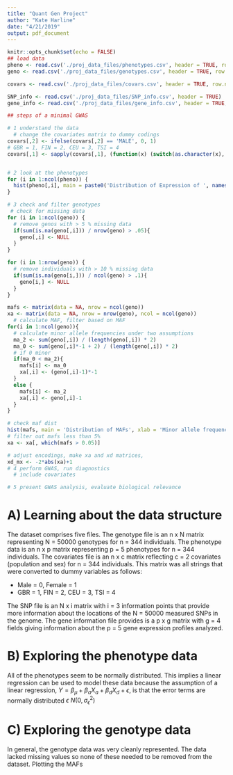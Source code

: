 ```yaml
---
title: "Quant Gen Project"
author: "Kate Harline"
date: "4/21/2019"
output: pdf_document
---
```


```r
knitr::opts_chunk$set(echo = FALSE)
## load data
pheno <- read.csv('./proj_data_files/phenotypes.csv', header = TRUE, row.names = 1)
geno <- read.csv('./proj_data_files/genotypes.csv', header = TRUE, row.names = 1)

covars <- read.csv('./proj_data_files/covars.csv', header = TRUE, row.names = 1)

SNP_info <- read.csv('./proj_data_files/SNP_info.csv', header = TRUE)
gene_info <- read.csv('./proj_data_files/gene_info.csv', header = TRUE, row.names = 1)

## steps of a minimal GWAS

# 1 understand the data
  # change the covariates matrix to dummy codings
covars[,2] <- ifelse(covars[,2] == 'MALE', 0, 1)
# GBR = 1, FIN = 2, CEU = 3, TSI = 4
covars[,1] <- sapply(covars[,1], (function(x) (switch(as.character(x), 'GBR' = 1, 'FIN' = 2, 'CEU' = 3, 'TSI' = 4))))


# 2 look at the phenotypes
for (i in 1:ncol(pheno)) {
  hist(pheno[,i], main = paste0('Distribution of Expression of ', names(pheno)[i]), xlab = 'Expression value')
}

# 3 check and filter genotypes
 # check for missing data
for (i in 1:ncol(geno)) {
  # remove genos with > 5 % missing data
  if(sum(is.na(geno[,i])) / nrow(geno) > .05){
    geno[,i] <- NULL
  }
}

for (i in 1:nrow(geno)) {
  # remove individuals with > 10 % missing data
  if(sum(is.na(geno[i,])) / ncol(geno) > .1){
    geno[i,] <- NULL
  }
}

mafs <- matrix(data = NA, nrow = ncol(geno))
xa <- matrix(data = NA, nrow = nrow(geno), ncol = ncol(geno))
  # calculate MAF, filter based on MAF
for(i in 1:ncol(geno)){
  # calculate minor allele frequencies under two assumptions
  ma_2 <- sum(geno[,i]) / (length(geno[,i]) * 2)
  ma_0 <- sum(geno[,i]*-1 + 2) / (length(geno[,i]) * 2)
  # if 0 minor
  if(ma_0 < ma_2){
    mafs[i] <- ma_0
    xa[,i] <- (geno[,i]-1)*-1
  }
  else {
    mafs[i] <- ma_2
    xa[,i] <- geno[,i]-1
  }
}

# check maf dist
hist(mafs, main = 'Distribution of MAFs', xlab = 'Minor allele frequency')
# filter out mafs less than 5%
xa <- xa[, which(mafs > 0.05)]

# adjust encodings, make xa and xd matrices,
xd_mx <- -2*abs(xa)+1 
# 4 perform GWAS, run diagnostics
  # include covariates

# 5 present GWAS analysis, evaluate biological relevance
```
# A) Learning about the data structure
The dataset comprises five files. The genotype file is an n x N matrix representing N = 50000 genotypes for n = 344 individuals. The phenotype data is an n x p matrix representing p = 5 phenotypes for n = 344 individuals. The covariates file is an n x c matrix reflecting c = 2 covariates (population and sex) for n = 344 individuals. This matrix was all strings that were converted to dummy variables as follows: 

- Male = 0, Female = 1
- GBR = 1, FIN = 2, CEU = 3, TSI = 4

The SNP file is an N x i matrix with i = 3 information points that provide more information about the locations of the N = 50000 measured SNPs in the genome. The gene information file provides is a p x g matrix with g = 4 fields giving information about the p = 5 gene expression profiles analyzed. 

# B) Exploring the phenotype data

All of the phenotypes seem to be normally distributed. This implies a linear regression can be used to model these data because the assumption of a linear regression, $Y = \beta_{\mu} + \beta_a X_a + \beta_dX_d+ \epsilon$, is that the error terms are normally distributed $\epsilon ~ N(0, \sigma_{\epsilon}^2)$

# C) Exploring the genotype data

In general, the genotype data was very cleanly represented. The data lacked missing values so none of these needed to be removed from the dataset. Plotting the MAFs 
